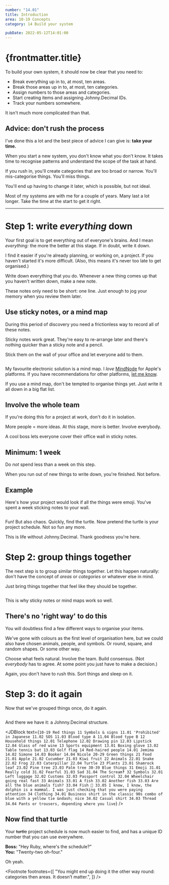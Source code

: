 ```yaml
---
number: "14.01"
title: Introduction
area: 10-19 Concepts
category: 14 Build your system

pubDate: 2022-05-12T14:01:00
---
```



# {frontmatter.title}

To build your own system, it should now be clear that you need to:

- Break everything up in to, at most, ten areas.
- Break those areas up in to, at most, ten categories.<FootRef n={1} />
- Assign numbers to those areas and categories.
- Start creating items and assigning Johnny.Decimal IDs.
- Track your numbers somewhere.

It isn't much more complicated than that.

## Advice: don't rush the process

I've done this a lot and the best piece of advice I can give is: **take your time.**

When you start a new system, you don't know what you don't know. It takes time to recognise patterns and understand the scope of the task at hand.

If you rush in, you'll create categories that are too broad or narrow. You'll mis-categorise things. You'll miss things.

You'll end up having to change it later, which is possible, but not ideal.

Most of my systems are with me for a couple of years. Many last a lot longer. Take the time at the start to get it right.

---

# Step 1: write _everything_ down

Your first goal is to get everything out of everyone's brains. And I mean _everything:_ the more the better at this stage. If in doubt, write it down.

I find it easier if you're already planning, or working on, a project. If you haven't started it's more difficult. (Also, this means it's never too late to get organised.)

Write down everything that you do. Whenever a new thing comes up that you haven't written down, make a new note.

These notes only need to be short: one line. Just enough to jog your memory when you review them later.

## Use sticky notes, or a mind map

During this period of discovery you need a frictionless way to record all of these notes.

Sticky notes work great. They're easy to re-arrange later and there's nothing quicker than a sticky note and a pencil.

Stick them on the wall of your office and let everyone add to them.

<img srcset="/img/14.01-sticky-note-wall.jpg 2x" />

My favourite electronic solution is a mind map. I _love_ [MindNode](https://www.mindnode.com) for Apple's platforms. If you have recommendations for other platforms, [let me know](/00-09-site-administration/02-send-and-receive/02.01-contact-me/).

If you use a mind map, don't be tempted to organise things yet. Just write it all down in a big flat list.

## Involve the whole team

If you're doing this for a project at work, don't do it in isolation.

More people = more ideas. At this stage, more is better. Involve everybody.

A cool boss lets everyone cover their office wall in sticky notes.

## Minimum: 1 week

Do _not_ spend less than a week on this step.

When you run out of new things to write down, you're finished. Not before.

## Example

Here's how your project would look if all the things were emoji. You've spent a week sticking notes to your wall.

<img class="no-invert" srcset="/img/14.01-emoji-chaos.jpg 2x" />

Fun! But also chaos. Quickly, find the turtle. Now pretend the turtle is your project schedule. Not so fun any more.

This is life without Johnny.Decimal. Thank goodness you're here.

# Step 2: group things together

The next step is to group similar things together. Let this happen naturally: don't have the concept of _areas_ or _categories_ or whatever else in mind.

Just bring things together that feel like they should be together.

<img class="no-invert" srcset="/img/14.01-emoji-step1.jpg 2x" />

This is why sticky notes or mind maps work so well.

## There's no 'right way' to do this

You will doubtless find a few different ways to organise your items.

We've gone with colours as the first level of organisation here, but we could also have chosen animals, people, and symbols. Or round, square, and random shapes. Or some other way.

Choose what feels natural. Involve the team. Build consensus. (Not _everybody_ has to agree. At some point you just have to make a decision.)

Again, you don't have to rush this. Sort things and sleep on it.

# Step 3: do it again

Now that we've grouped things once, do it again.

<img class="no-invert" srcset="/img/14.01-emoji-step2.jpg 2x" />

And there we have it: a Johnny.Decimal structure.

<JDBlock
  text={`
10-19 Red things
   11 Symbols & signs
      11.01 'Prohibited' in Japanese
      11.02 SOS
      11.03 Blood type A
      11.04 Blood type B
   12 Household things
      12.01 Telephone
      12.02 Drawing pin
      12.03 Lipstick
      12.04 Glass of red wine
   13 Sports equipment
      13.01 Boxing glove
      13.02 Table tennis bat
      13.03 Golf flag
   14 Red-haired people
      14.01 Jemima
      14.02 Simone
      14.03 Booker
      14.04 Nicole
20-29 Green things
   21 Food
      21.01 Apple
      21.02 Cucumber
      21.03 Kiwi fruit
   22 Animals
      22.01 Snake
      22.02 Frog
      22.03 Caterpillar
      22.04 Turtle
   23 Plants
      23.01 Shamrock leaf
      23.02 Pine tree
      23.03 Palm tree
30-39 Blue things
   31 Emoji
      31.01 Really cold
      31.02 Fearful
      31.03 Sad
      31.04 The Scream‽
   32 Symbols
      32.01 Left luggage
      32.02 Customs
      32.03 Passport control
      32.04 Wheelchair going real fast
   33 Animals
      33.01 A fish
      33.02 Another fish
      33.03 Are all the blue animals fish?
      33.04 Fish 🥱
      33.05 I know, I know, the dolphin is a mammal. I was just checking that you were paying attention
   34 Clothing
      34.01 Business shirt in the classic 90s combo of blue with a yellow tie &ndash; nice
      34.02 Casual shirt
      34.03 Thread
      34.04 Pants or trousers, depending where you live
`}
/>

## Now find that turtle

Your ~~turtle~~ project schedule is now much easier to find, and has a unique ID number that you can use everywhere.

**Boss:** "Hey Ruby, where's the schedule?"  
**You:** "Twenty-two oh-four."

Oh yeah.

<Footnote
  footnotes={[
    "You might end up doing it the other way round: categories then areas. It doesn&rsquo;t matter.",
  ]}
/>
